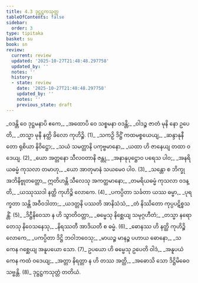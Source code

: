 ```yaml
---
title: 4.3 ဒုဋ္ဌဋ္ဌကသုတ္တ
tableOfContents: false
sidebar:
  order: 3
type: tipitaka
basket: su
book: sn
review:
  current: review
  updated: '2025-10-27T21:48:48.297758'
  updated_by: ''
  notes: ''
  history:
  - state: review
    date: '2025-10-27T21:48:48.297758'
    updated_by: ''
    notes: ''
    previous_state: draft
---
```



<ReviewStatus review={frontmatter.review} showDetails={true} />

<HypothesisAnnotation frontmatter={frontmatter} />

<DynamicBreadcrumb />

<Division number="787" book="sn" e="ch" v="18" p="401">

<Paragraph number="950" type="verses" book="sn">
_ဝဒန္တိ ဝေ ဒုဋ္ဌမနာပိ ဧကေ,_  
_အထောပိ ဝေ သစ္စမနာ ဝဒန္တိ;_  
_ဝါဒဉ္စ ဇာတံ မုနိ နော ဥပေတိ,_  
_တသ္မာ မုနီ နတ္ထိ ခိလော ကုဟိဉ္စိ. (1)_  

</Paragraph>

</Division>
<Division number="788" book="sn" e="ch" v="18" p="401">

<Paragraph number="951" type="verses" book="sn">
_သကဉှိ ဒိဋ္ဌိံ ကထမစ္စယေယျ,_  
_ဆန္ဒာနုနီတော ရုစိယာ နိဝိဋ္ဌော;_  
_သယံ သမတ္တာနိ ပကုဗ္ဗမာနော,_  
_ယထာ ဟိ ဇာနေယျ တထာ ဝဒေယျ. (2)_  

</Paragraph>

</Division>
<Division number="789" book="sn" e="ch" v="18" p="401">

<Paragraph number="952" type="verses" book="sn">
_ယော အတ္တနော သီလဝတာနိ ဇန္တု,_  
_အနာနုပုဋ္ဌောဝ ပရေသ ပါဝ;_  
_အနရိယဓမ္မံ ကုသလာ တမာဟု,_  
_ယော အာတုမာနံ သယမေဝ ပါဝ. (3)_  

</Paragraph>

</Division>
<Division number="790" book="sn" e="ch" v="18" p="401">

<Paragraph number="953" type="verses" book="sn">
_သန္တော စ ဘိက္ခု အဘိနိဗ္ဗုတတ္တော,_  
ဣတိဟန္တိ သီလေသု အကတ္ထမာနော;_  
_တမရိယဓမ္မံ ကုသလာ ဝဒန္တိ,_  
_ယဿုဿဒါ နတ္ထိ ကုဟိဉ္စိ လောကေ. (4)_  

</Paragraph>

</Division>
<Division number="791" book="sn" e="ch" v="18" p="401">

<Paragraph number="954" type="verses" book="sn">
_ပကပ္ပိတာ သင်္ခတာ ယဿ ဓမ္မာ,_  
_ပုရက္ခတာ သန္တိ အဝီဝဒါတာ;_  
_ယဒတ္တနိ ပဿတိ အာနိသံသံ,_  
_တံ နိဿိတော ကုပ္ပပဋိစ္စသန္တိံ. (5)_  

</Paragraph>

</Division>
<Division number="792" book="sn" e="ch" v="18" p="401">

<Paragraph number="955" type="verses" book="sn">
_ဒိဋ္ဌီနိဝေသာ န ဟိ သွာတိဝတ္တာ,_  
_ဓမ္မေသု နိစ္ဆေယျ သမုဂ္ဂဟီတံ;_  
_တသ္မာ နရော တေသု နိဝေသနေသု,_  
_နိရဿတီ အာဒိယတီ စ ဓမ္မံ. (6)_  

</Paragraph>

</Division>
<Division number="793" book="sn" e="ch" v="18" p="402">

<Paragraph number="956" type="verses" book="sn">
_ဓောနဿ ဟိ နတ္ထိ ကုဟိဉ္စိ လောကေ,_  
_ပကပ္ပိတာ ဒိဋ္ဌိ ဘဝါဘဝေသု;_  
_မာယဉ္စ မာနဉ္စ ပဟာယ ဓောနော,_  
_သ ကေန ဂစ္ဆေယျ အနူပယော သော. (7)_  

</Paragraph>

</Division>
<Division number="794" book="sn" e="ch" v="18" p="402">

<Paragraph number="957" type="verses" book="sn">
ဥပယော ဟိ ဓမ္မေသု ဥပေတိ ဝါဒံ,_  
_အနူပယံ ကေန ကထံ ဝဒေယျ;_  
_အတ္တာ နိရတ္တာ န ဟိ တဿ အတ္ထိ,_  
_အဓောသိ သော ဒိဋ္ဌိမိဓေဝ သဗ္ဗန္တိ. (8)_  


</Paragraph>
</Division>

<Paragraph number="958" type="center" book="sn">
ဒုဋ္ဌဋ္ဌကသုတ္တံ တတိယံ.
</Paragraph>